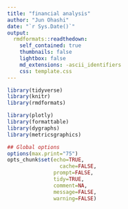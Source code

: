 ```yaml
---
title: "financial analysis"
author: "Jun Ohashi"
date: "`r Sys.Date()`"
output:
  rmdformats::readthedown:
    self_contained: true
    thumbnails: false
    lightbox: false
    md_extensions: -ascii_identifiers
    css: template.css
---
```


```r
library(tidyverse)
library(knitr)
library(rmdformats)

library(plotly)
library(formattable)
library(dygraphs)
library(metricsgraphics)

## Global options
options(max.print="75")
opts_chunk$set(echo=TRUE,
                 cache=FALSE,
               prompt=FALSE,
               tidy=TRUE,
               comment=NA,
               message=FALSE,
               warning=FALSE)
```


